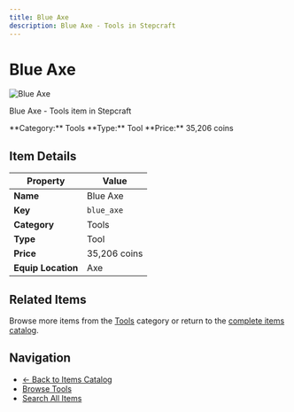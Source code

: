 ```yaml
---
title: Blue Axe
description: Blue Axe - Tools in Stepcraft
---
```


# Blue Axe

<div className="flex items-start gap-6 mb-8">
  <div className="flex-shrink-0">
    <img src="/assets/resources/smithing/blue_axe.png" alt="Blue Axe" className="w-24 h-24 border rounded-lg" />
  </div>
  <div className="flex-1">
    <div className="space-y-2">
      <p className="text-lg text-muted-foreground">Blue Axe - Tools item in Stepcraft</p>
      <div className="flex flex-wrap gap-4 text-sm">
        <span className="px-2 py-1 bg-blue-100 dark:bg-blue-900 rounded-md">
          **Category:** Tools
        </span>
        <span className="px-2 py-1 bg-green-100 dark:bg-green-900 rounded-md">
          **Type:** Tool
        </span>
        <span className="px-2 py-1 bg-yellow-100 dark:bg-yellow-900 rounded-md">
          **Price:** 35,206 coins
        </span>
      </div>
    </div>
  </div>
</div>

## Item Details

| Property | Value |
|----------|-------|
| **Name** | Blue Axe |
| **Key** | `blue_axe` |
| **Category** | Tools |
| **Type** | Tool |
| **Price** | 35,206 coins |
| **Equip Location** | Axe |





## Related Items

Browse more items from the [Tools](/docs/items#tools) category or return to the [complete items catalog](/docs/items).

## Navigation

- [← Back to Items Catalog](/docs/items)
- [Browse Tools](/docs/items#tools)
- [Search All Items](/search)
